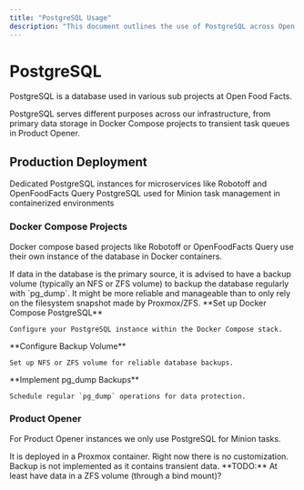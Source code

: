 ```yaml
---
title: "PostgreSQL Usage"
description: "This document outlines the use of PostgreSQL across Open Food Facts projects, detailing its deployment in Docker Compose setups and Product Opener instances. It also covers backup strategies and current configurations."
---
```



# PostgreSQL

PostgreSQL is a database used in various sub projects at Open Food Facts.

<Callout type="info">
PostgreSQL serves different purposes across our infrastructure, from primary data storage in Docker Compose projects to transient task queues in Product Opener.
</Callout>

## Production Deployment

<Cards>
  <Card title="Docker Compose Projects" href="#docker-compose-projects">
    Dedicated PostgreSQL instances for microservices like Robotoff and OpenFoodFacts Query
  </Card>
  <Card title="Product Opener" href="#product-opener">
    PostgreSQL used for Minion task management in containerized environments
  </Card>
</Cards>

### Docker Compose Projects

Docker compose based projects like Robotoff or OpenFoodFacts Query use their own instance of the database in Docker containers.

<Callout type="warn">
If data in the database is the primary source, it is advised to have a backup volume (typically an NFS or ZFS volume) to backup the database regularly with `pg_dump`. It might be more reliable and manageable than to only rely on the filesystem snapshot made by Proxmox/ZFS.
</Callout>

<Steps>
  <Step>
    **Set up Docker Compose PostgreSQL**
    
    Configure your PostgreSQL instance within the Docker Compose stack.
  </Step>
  
  <Step>
    **Configure Backup Volume**
    
    Set up NFS or ZFS volume for reliable database backups.
  </Step>
  
  <Step>
    **Implement pg_dump Backups**
    
    Schedule regular `pg_dump` operations for data protection.
  </Step>
</Steps>

### Product Opener

For Product Opener instances we only use PostgreSQL for Minion tasks.

<Callout type="info">
It is deployed in a Proxmox container. Right now there is no customization. Backup is not implemented as it contains transient data.
</Callout>

<Callout type="warn">
**TODO:** At least have data in a ZFS volume (through a bind mount)?
</Callout>

